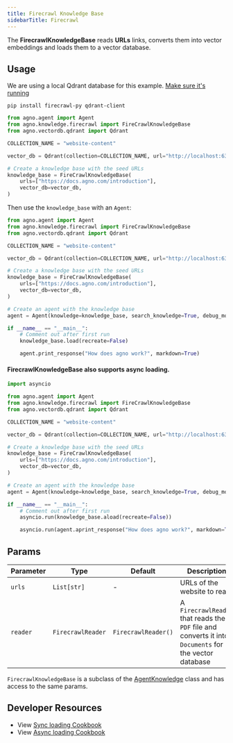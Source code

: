 ```yaml
---
title: Firecrawl Knowledge Base
sidebarTitle: Firecrawl
---
```


The **FirecrawlKnowledgeBase** reads **URLs** links, converts them into vector embeddings and loads them to a vector database.

## Usage

<Note>

We are using a local Qdrant database for this example. [Make sure it's running](https://docs.agno.com/vectordb/qdrant)

</Note>

```shell
pip install firecrawl-py qdrant-client
```

```python
from agno.agent import Agent
from agno.knowledge.firecrawl import FireCrawlKnowledgeBase
from agno.vectordb.qdrant import Qdrant

COLLECTION_NAME = "website-content"

vector_db = Qdrant(collection=COLLECTION_NAME, url="http://localhost:6333")

# Create a knowledge base with the seed URLs
knowledge_base = FireCrawlKnowledgeBase(
    urls=["https://docs.agno.com/introduction"],
    vector_db=vector_db,
)
```

Then use the `knowledge_base` with an `Agent`:

```python
from agno.agent import Agent
from agno.knowledge.firecrawl import FireCrawlKnowledgeBase
from agno.vectordb.qdrant import Qdrant

COLLECTION_NAME = "website-content"

vector_db = Qdrant(collection=COLLECTION_NAME, url="http://localhost:6333")

# Create a knowledge base with the seed URLs
knowledge_base = FireCrawlKnowledgeBase(
    urls=["https://docs.agno.com/introduction"],
    vector_db=vector_db,
)

# Create an agent with the knowledge base
agent = Agent(knowledge=knowledge_base, search_knowledge=True, debug_mode=True)

if __name__ == "__main__":
    # Comment out after first run
    knowledge_base.load(recreate=False)

    agent.print_response("How does agno work?", markdown=True)
```

#### FirecrawlKnowledgeBase also supports async loading.

```python async_knowledge_base.py
import asyncio

from agno.agent import Agent
from agno.knowledge.firecrawl import FireCrawlKnowledgeBase
from agno.vectordb.qdrant import Qdrant

COLLECTION_NAME = "website-content"

vector_db = Qdrant(collection=COLLECTION_NAME, url="http://localhost:6333")

# Create a knowledge base with the seed URLs
knowledge_base = FireCrawlKnowledgeBase(
    urls=["https://docs.agno.com/introduction"],
    vector_db=vector_db,
)

# Create an agent with the knowledge base
agent = Agent(knowledge=knowledge_base, search_knowledge=True, debug_mode=True)

if __name__ == "__main__":
    # Comment out after first run
    asyncio.run(knowledge_base.aload(recreate=False))

    asyncio.run(agent.aprint_response("How does agno work?", markdown=True))
```

## Params

| Parameter | Type               | Default             | Description                                                                           |
| --------- | ------------------ | ------------------- | ------------------------------------------------------------------------------------- |
| `urls`    | `List[str]`        | -                   | URLs of the website to read.                                                                          |
| `reader`  | `FirecrawlReader` | `FirecrawlReader()` | A `FirecrawlReader` that reads the `PDF` file and converts it into `Documents` for the vector database |

`FirecrawlKnowledgeBase` is a subclass of the [AgentKnowledge](/reference/knowledge/base) class and has access to the same params.

## Developer Resources

- View [Sync loading Cookbook](https://github.com/agno-agi/agno/blob/main/cookbook/agent_concepts/knowledge/firecrawl_kb.py)
- View [Async loading Cookbook](https://github.com/agno-agi/agno/blob/main/cookbook/agent_concepts/knowledge/firecrawl_kb_async.py)

